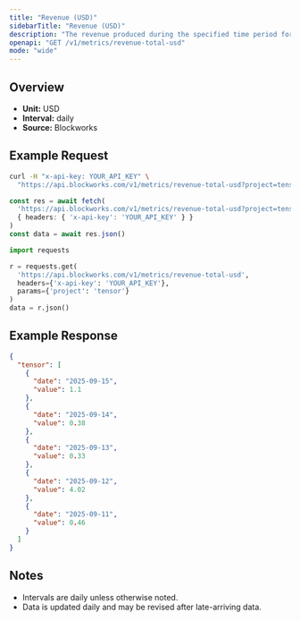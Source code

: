 ```yaml
---
title: "Revenue (USD)"
sidebarTitle: "Revenue (USD)"
description: "The revenue produced during the specified time period for given project."
openapi: "GET /v1/metrics/revenue-total-usd"
mode: "wide"
---
```


## Overview

- **Unit:** USD
- **Interval:** daily
- **Source:** Blockworks

## Example Request

<CodeGroup>

```bash cURL
curl -H "x-api-key: YOUR_API_KEY" \
  "https://api.blockworks.com/v1/metrics/revenue-total-usd?project=tensor"
```

```typescript TypeScript
const res = await fetch(
  'https://api.blockworks.com/v1/metrics/revenue-total-usd?project=tensor',
  { headers: { 'x-api-key': 'YOUR_API_KEY' } }
)
const data = await res.json()
```

```python Python
import requests

r = requests.get(
  'https://api.blockworks.com/v1/metrics/revenue-total-usd',
  headers={'x-api-key': 'YOUR_API_KEY'},
  params={'project': 'tensor'}
)
data = r.json()
```

</CodeGroup>

## Example Response

```json
{
  "tensor": [
    {
      "date": "2025-09-15",
      "value": 1.1
    },
    {
      "date": "2025-09-14",
      "value": 0.38
    },
    {
      "date": "2025-09-13",
      "value": 0.33
    },
    {
      "date": "2025-09-12",
      "value": 4.02
    },
    {
      "date": "2025-09-11",
      "value": 0.46
    }
  ]
}
```

## Notes
- Intervals are daily unless otherwise noted.
- Data is updated daily and may be revised after late-arriving data.